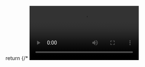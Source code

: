 
<Layout>
  <main className="main">
    <Link className="path" to="/">
      return
    </Link>
    <Page3 />
    {/* <Video
      src="https://player.vimeo.com/video/149487714?h=bb5cb7540b/?autoplay=1"
      title="project-test"
    /> */}
  </main>
</Layout>
